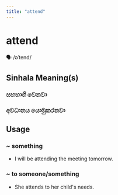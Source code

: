 ```yaml
---
title: "attend"
---
```


# attend

🗣️ /əˈtend/

## Sinhala Meaning(s)

### සහභාගී වෙනවා
### අවධානය යොමුකරනවා

## Usage

### ~ something

- I will be attending the meeting tomorrow.


### ~ to someone/something

- She attends to her child's needs.

